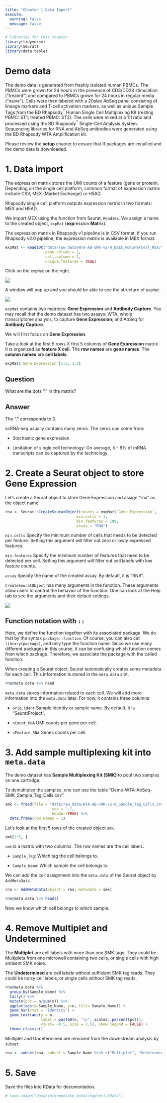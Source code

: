 ```yaml
---
title: "Chapter 1 Data Import"
execute:
  warning: false
  message: false
---
```


```r
# libraries for this chapter
library(tidyverse)
library(Seurat)
library(data.table)
```

# Demo data

The demo data is generated from freshly isolated human PBMCs. The PBMCs were grown for 24 hours in the presence of CD3/CD28 stimulation ("treated") and compared to PBMCs grown for 24 hours in regular media ("naive"). Cells were then labeled with a 20plex AbSeq panel consisting of lineage markers and T-cell activation markers, as well as unique Sample Tags from the BD Rhapsody^™^ Human Single Cell Multiplexing Kit (resting PBMC: ST1; treated PBMC: ST2). The cells were mixed at a 1:1 ratio and processed using the BD Rhapsody^™^ Single-Cell Analysis System. Sequencing libraries for RNA and AbSeq antibodies were generated using the BD Rhapsody WTA Amplification kit.

::: callout-note
Please review the **setup** chapter to ensure that R packages are installed and the demo data is downloaded.
:::

# 1. Data import

The expression matrix stores the UMI counts of a feature (gene or protein). Depending on the single cell platform, common format of expression matrix include CSV, MEX (Market Exchange) or H5AD.

Rhapsody single cell platform outputs expression matrix in two formats: MEX and H5AD.

We import MEX using the function from Seurat, `Read10x`. We assign a name to the created object, `expMat` (**exp**ression **Mat**rix).

::: callout-note
The expression matrix in Rhapsody v1 pipeline is in CSV format. If you run Rhapsody v2.0 pipeline, the expression matrix is available in MEX format.
:::

```r
expMat <- Read10X("data/raw_data/WTA-AB-SMK-v2-0_DBEC_MolsPerCell_MEX/",
                  gene.column = 2,
                  cell.column = 1,
                  unique.features = TRUE)
```

Click on the `expMat` on the right.

![](pics/1-1-expMat.png)

A window will pop up and you should be able to see the structure of `expMat`.

![](pics/1-2-expMat.png)

`expMat` contains two matrices: **Gene Expression** and **Antibody Capture**. You may recall that the demo dataset has two assays: WTA, whole transcriptome analysis, to capture **Gene Expression**; and AbSeq for **Antibody Capture**.

We will first focus on **Gene Expression**.

Take a look at the first 5 rows X first 5 columns of **Gene Expression** matrix. It is organized as **feature X cell**. The **row names** are **gene names**. The **column names** are **cell labels**.

```r
expMat$`Gene Expression`[1:5, 1:5]
```

::: callout-important
## Question

What are the dots "." in the matrix?
:::

::: {.callout-tip collapse="true"}
## Answer

The "." corresponds to 0.

scRNA-seq usually contains many zeros. The zeros can come from:

-   Stochastic gene expression.

-   Limitation of single cell technology: On average, 5 - 8% of mRNA transcripts can be captured by the technology.
:::

# 2. Create a Seurat object to store Gene Expression

Let's create a Seurat object to store Gene Expression and assign "rna" as the object name.

```r
rna <- Seurat::CreateSeuratObject(counts = expMat$`Gene Expression`, 
                                min.cells = 1, 
                                min.features = 100, 
                                assay = "RNA")
```

`min.cells` Specify the minimum number of cells that needs to be detected per feature. Setting this argument will filter out zero or lowly expressed features.

`min.features` Specify the minimum number of features that need to be detected per cell. Setting this argument will filter out cell labels with low feature counts.

`assay` Specify the name of the created assay. By default, it is "RNA".

::: callout-note
`CreateSeuratObject` has many arguments in the function. These arguments allow users to control the behavior of the function. One can look at the Help tab to see the arguments and their default settings.

![](pics/1-3-helpDesk.png)
:::

::: callout-note
## Function notation with `::`

Here, we define the function together with its associated package. We do that by the syntax `package::function`. Of course, you can also call `library(package)`, and only type the function name. Since we use many different packages in this course, it can be confusing which function comes from which package. Therefore, we associate the package with the called function.
:::

When creating a Seurat object, Seurat automatically creates some metadata for each cell. This information is stored in the `meta.data` slot.

```r
rna@meta.data %>% head
```

`meta.data` stores information related to each cell. We will add more information into the `meta.data` later. For now, it contains three columns:

-   `orig.ident` Sample identity or sample name. By default, it is "SeuratProject".

-   `nCount_RNA` UMI counts per gene per cell.

-   `nFeature_RNA` Genes counts per cell.

# 3. Add sample multiplexing kit into `meta.data`

The demo dataset has **Sample Multiplexing Kit (SMK)** to pool two samples on one cartridge.

To demultiplex the samples, one can use the table "Demo-WTA-AbSeq-SMK_Sample_Tag_Calls.csv".

```r
smk <- fread(file = "data/raw_data/WTA-AB-SMK-v2-0_Sample_Tag_Calls.csv", 
                     sep = ",", 
                     header=TRUE) %>% 
  data.frame(row.names = 1)

```

Let's look at the first 5 rows of the created object `smk`.

```r
smk[1:5, ]
```

`smk` is a matrix with two columns. The row names are the cell labels.

-   `Sample_Tag`: Which tag the cell belongs to.

-   `Sample_Name`: Which sample the cell belongs to.

We can add the cell assignment into the `meta.data` of the Seurat object by `AddMetaData`.

```r
rna <- AddMetaData(object = rna, metadata = smk)
```

```r
rna@meta.data %>% head()
```

Now we know which cell belongs to which sample.

# 4. Remove Multiplet and Undetermined

The **Multiplet** are cell labels with more than one SMK tags. They could be Multiplets from one microwell containing two cells, or single cells with high ambient SMK noise.

The **Undetermined** are cell labels without sufficient SMK tag reads. They could be noisy cell labels, or single cells without SMK tag reads.

```r
rna@meta.data %>% 
  group_by(Sample_Name) %>% 
  tally() %>% 
  mutate(pct = n/sum(n)) %>% 
  ggplot(aes(x=Sample_Name, y=n, fill= Sample_Name)) + 
  geom_bar(stat = "identity") +
  geom_text(aes(y = n,
                label = paste0(n, "\n", scales::percent(pct)),
                vjust= -0.5, size = 2.5), show.legend = FALSE) + 
  theme_classic()
```

Multiplet and Undetermined are removed from the downstream analysis by `subset`.

```r
rna <- subset(rna, subset = Sample_Name %in% c("Multiplet", "Undetermined"), invert = T)
```

# 5. Save

Save the files into RData for documentation.

```r
# save.image("data/intermediate_data/chapter1.RData")
```
